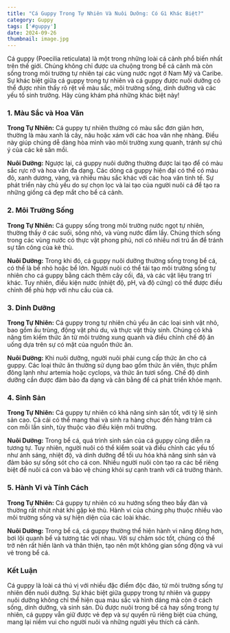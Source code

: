 ```yaml
---
title: "Cá Guppy Trong Tự Nhiên Và Nuôi Dưỡng: Có Gì Khác Biệt?"
category: Guppy
tags: ['#guppy']
date: 2024-09-26
thumbnail: image.jpg
---
```


Cá guppy (Poecilia reticulata) là một trong những loài cá cảnh phổ biến nhất trên thế giới. Chúng không chỉ được ưa chuộng trong bể cá cảnh mà còn sống trong môi trường tự nhiên tại các vùng nước ngọt ở Nam Mỹ và Caribe. Sự khác biệt giữa cá guppy trong tự nhiên và cá guppy được nuôi dưỡng có thể được nhìn thấy rõ rệt về màu sắc, môi trường sống, dinh dưỡng và các yếu tố sinh trưởng. Hãy cùng khám phá những khác biệt này!

### 1. **Màu Sắc và Hoa Văn**

**Trong Tự Nhiên:** 
Cá guppy tự nhiên thường có màu sắc đơn giản hơn, thường là màu xanh lá cây, nâu hoặc xám với các hoa văn nhẹ nhàng. Điều này giúp chúng dễ dàng hòa mình vào môi trường xung quanh, tránh sự chú ý của các kẻ săn mồi.

**Nuôi Dưỡng:** 
Ngược lại, cá guppy nuôi dưỡng thường được lai tạo để có màu sắc rực rỡ và hoa văn đa dạng. Các dòng cá guppy hiện đại có thể có màu đỏ, xanh dương, vàng, và nhiều màu sắc khác với các hoa văn tinh tế. Sự phát triển này chủ yếu do sự chọn lọc và lai tạo của người nuôi cá để tạo ra những giống cá đẹp mắt cho bể cá cảnh.

### 2. **Môi Trường Sống**

**Trong Tự Nhiên:** 
Cá guppy sống trong môi trường nước ngọt tự nhiên, thường thấy ở các suối, sông nhỏ, và vùng nước đầm lầy. Chúng thích sống trong các vùng nước có thực vật phong phú, nơi có nhiều nơi trú ẩn để tránh sự tấn công của kẻ thù.

**Nuôi Dưỡng:** 
Trong khi đó, cá guppy nuôi dưỡng thường sống trong bể cá, có thể là bể nhỏ hoặc bể lớn. Người nuôi có thể tái tạo môi trường sống tự nhiên cho cá guppy bằng cách thêm cây cối, đá, và các vật liệu trang trí khác. Tuy nhiên, điều kiện nước (nhiệt độ, pH, và độ cứng) có thể được điều chỉnh để phù hợp với nhu cầu của cá.

### 3. **Dinh Dưỡng**

**Trong Tự Nhiên:** 
Cá guppy trong tự nhiên chủ yếu ăn các loại sinh vật nhỏ, bao gồm ấu trùng, động vật phù du, và thực vật thủy sinh. Chúng có khả năng tìm kiếm thức ăn từ môi trường xung quanh và điều chỉnh chế độ ăn uống dựa trên sự có mặt của nguồn thức ăn.

**Nuôi Dưỡng:** 
Khi nuôi dưỡng, người nuôi phải cung cấp thức ăn cho cá guppy. Các loại thức ăn thường sử dụng bao gồm thức ăn viên, thực phẩm đông lạnh như artemia hoặc cyclops, và thức ăn tươi sống. Chế độ dinh dưỡng cần được đảm bảo đa dạng và cân bằng để cá phát triển khỏe mạnh.

### 4. **Sinh Sản**

**Trong Tự Nhiên:** 
Cá guppy tự nhiên có khả năng sinh sản tốt, với tỷ lệ sinh sản cao. Cá cái có thể mang thai và sinh ra hàng chục đến hàng trăm cá con mỗi lần sinh, tùy thuộc vào điều kiện môi trường.

**Nuôi Dưỡng:** 
Trong bể cá, quá trình sinh sản của cá guppy cũng diễn ra tương tự. Tuy nhiên, người nuôi có thể kiểm soát và điều chỉnh các yếu tố như ánh sáng, nhiệt độ, và dinh dưỡng để tối ưu hóa khả năng sinh sản và đảm bảo sự sống sót cho cá con. Nhiều người nuôi còn tạo ra các bể riêng biệt để nuôi cá con và bảo vệ chúng khỏi sự cạnh tranh với cá trưởng thành.

### 5. **Hành Vi và Tính Cách**

**Trong Tự Nhiên:** 
Cá guppy tự nhiên có xu hướng sống theo bầy đàn và thường rất nhút nhát khi gặp kẻ thù. Hành vi của chúng phụ thuộc nhiều vào môi trường sống và sự hiện diện của các loài khác.

**Nuôi Dưỡng:** 
Trong bể cá, cá guppy thường thể hiện hành vi năng động hơn, bơi lội quanh bể và tương tác với nhau. Với sự chăm sóc tốt, chúng có thể trở nên rất hiền lành và thân thiện, tạo nên một không gian sống động và vui vẻ trong bể cá.

### Kết Luận

Cá guppy là loài cá thú vị với nhiều đặc điểm độc đáo, từ môi trường sống tự nhiên đến nuôi dưỡng. Sự khác biệt giữa guppy trong tự nhiên và guppy nuôi dưỡng không chỉ thể hiện qua màu sắc và hình dáng mà còn ở cách sống, dinh dưỡng, và sinh sản. Dù được nuôi trong bể cá hay sống trong tự nhiên, cá guppy vẫn giữ được vẻ đẹp và sự quyến rũ riêng biệt của chúng, mang lại niềm vui cho người nuôi và những người yêu thích cá cảnh.